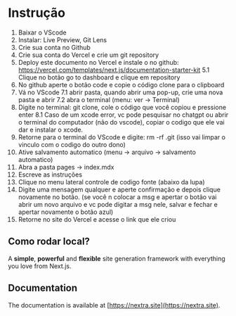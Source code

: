 # Instrução
 
1. Baixar o VScode
2. Instalar: Live Preview, Git Lens
3. Crie sua conta no Github
4. Crie sua conta do Vercel e crie um git repository
5. Deploy este documento no Vercel e instale o no github: https://vercel.com/templates/next.js/documentation-starter-kit
5.1 Clique no botão go to dashboard e clique em repository
6. No github aperte o botão code e copie o código clone para o clipboard
7. Vá no VScode
7.1 abrir pasta, quando abrir uma pop-up, crie uma nova pasta e abrir
7.2 abra o terminal (menu: ver -> Terminal)
8. Digite no terminal: git clone, cole o código que você copiou e pressione enter
8.1 Caso de um xcode error, vc pode pesquisar no chatgpt ou abrir o terminal do computador (não do vscode), copiar o codigo que ele vai dar e instalar o xcode.
9. Retorne para o terminal do VScode e digite: rm -rf .git (isso vai limpar o vinculo com o codigo do outro dono)
10. Ative salvamento automatico (menu -> arquivo -> salvamento automatico)
11. Abra a pasta pages -> index.mdx 
12. Escreve as instruções
13. Clique no menu lateral controle de codigo fonte (abaixo da lupa)
14. Digite uma mensagem qualquer e aperte confirmação e depois clique novamente no botão. (se você n colocar a msg e apertar o botão vai abrir um novo arquivo e vc pode digitar a msg nele, salvar e fechar e apertar novamente o botão azul)
15. Retorne no site do Vercel e acesse o link que ele criou


## Como rodar local?

A **simple**, **powerful** and **flexible** site generation framework with everything you love from Next.js.

## Documentation

The documentation is available at [https://nextra.site](https://nextra.site).
